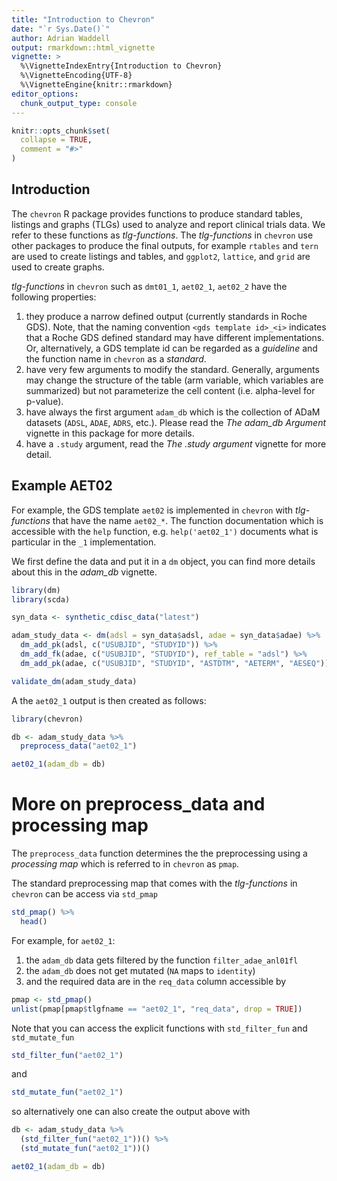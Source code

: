```yaml
---
title: "Introduction to Chevron"
date: "`r Sys.Date()`"
author: Adrian Waddell
output: rmarkdown::html_vignette
vignette: >
  %\VignetteIndexEntry{Introduction to Chevron}
  %\VignetteEncoding{UTF-8}
  %\VignetteEngine{knitr::rmarkdown}
editor_options:
  chunk_output_type: console
---
```


```r
knitr::opts_chunk$set(
  collapse = TRUE,
  comment = "#>"
)
```


## Introduction

The `chevron` R package provides functions to produce standard tables, listings and graphs (TLGs) used to analyze and
report clinical trials data. We refer to these functions as *tlg-functions*. The *tlg-functions* in `chevron` use other
packages to produce the final outputs, for example `rtables` and `tern` are used to create listings and tables, and
`ggplot2`, `lattice`, and `grid` are used to create graphs.


*tlg-functions* in `chevron` such as `dmt01_1`, `aet02_1`, `aet02_2` have the following properties:

1. they produce a narrow defined output (currently standards in Roche GDS). Note, that the naming convention
   `<gds template id>_<i>` indicates that a Roche GDS defined standard may have different implementations. Or,
    alternatively, a GDS template id can be regarded as a *guideline* and the function name in `chevron` as a
    *standard*.
1. have very few arguments to modify the standard. Generally, arguments may change the structure of the table (arm
variable, which variables are summarized) but not parameterize the cell content (i.e. alpha-level for p-value).
1. have always the first argument `adam_db` which is the collection of ADaM datasets (`ADSL`, `ADAE`,
`ADRS`, etc.). Please read the *The adam_db Argument* vignette in this package for more details.
1. have a `.study` argument, read the *The .study argument* vignette for more detail.

## Example AET02

For example, the GDS template `aet02` is implemented in `chevron` with *tlg-functions* that have the name `aet02_*`. The
function documentation which is accessible with the `help` function, e.g. `help('aet02_1')` documents what is particular
in the `_1` implementation.

We first define the data and put it in a `dm` object, you can find more details about this in the *adam_db* vignette.

```r
library(dm)
library(scda)

syn_data <- synthetic_cdisc_data("latest")

adam_study_data <- dm(adsl = syn_data$adsl, adae = syn_data$adae) %>%
  dm_add_pk(adsl, c("USUBJID", "STUDYID")) %>%
  dm_add_fk(adae, c("USUBJID", "STUDYID"), ref_table = "adsl") %>%
  dm_add_pk(adae, c("USUBJID", "STUDYID", "ASTDTM", "AETERM", "AESEQ"))

validate_dm(adam_study_data)
```

A the `aet02_1` output is then created as follows:

```r
library(chevron)

db <- adam_study_data %>%
  preprocess_data("aet02_1")

aet02_1(adam_db = db)
```


# More on preprocess_data and processing map

The `preprocess_data` function determines the the preprocessing using a *processing map* which is
referred to in `chevron` as `pmap`.

The standard preprocessing map that comes with the *tlg-functions* in `chevron` can be access via `std_pmap`

```r
std_pmap() %>%
  head()
```

For example, for `aet02_1`:

1. the `adam_db` data gets filtered by the function `filter_adae_anl01fl`
2. the `adam_db` does not get mutated (`NA` maps to `identity`)
3. and the required data are in the `req_data` column accessible by

```r
pmap <- std_pmap()
unlist(pmap[pmap$tlgfname == "aet02_1", "req_data", drop = TRUE])
```

Note that you can access the explicit functions with `std_filter_fun` and `std_mutate_fun`

```r
std_filter_fun("aet02_1")
```

and


```r
std_mutate_fun("aet02_1")
```

so alternatively one can also create the output above with

```r
db <- adam_study_data %>%
  (std_filter_fun("aet02_1"))() %>%
  (std_mutate_fun("aet02_1"))()

aet02_1(adam_db = db)
```
